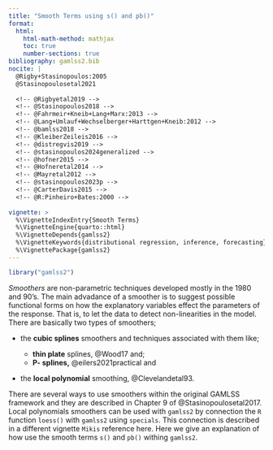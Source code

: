 ```yaml
---
title: "Smooth Terms using s() and pb()"
format: 
  html:
    html-math-method: mathjax
    toc: true
    number-sections: true
bibliography: gamlss2.bib
nocite: |
  @Rigby+Stasinopoulos:2005
  @Stasinopoulosetal2021
 
  <!-- @Rigbyetal2019 -->
  <!-- @Stasinopoulos2018 -->
  <!-- @Fahrmeir+Kneib+Lang+Marx:2013 -->
  <!-- @Lang+Umlauf+Wechselberger+Harttgen+Kneib:2012 -->
  <!-- @bamlss2018 -->
  <!-- @KleiberZeileis2016 -->
  <!-- @distregvis2019 -->
  <!-- @stasinopoulos2024generalized -->
  <!-- @hofner2015 -->
  <!-- @Hofneretal2014 -->
  <!-- @Mayretal2012 -->
  <!-- @stasinopoulos2023p -->
  <!-- @CarterDavis2015 -->
  <!-- @R:Pinheiro+Bates:2000 -->
  
vignette: >
  %\VignetteIndexEntry{Smooth Terms}
  %\VignetteEngine{quarto::html}
  %\VignetteDepends{gamlss2}
  %\VignetteKeywords{distributional regression, inference, forecasting}
  %\VignettePackage{gamlss2}
---
```


```r
library("gamlss2")
```

*Smoothers* are non-parametric techniques developed mostly in the 1980 and 90's. The main advadance of a smoother is to suggest possible functional forms on how the explanatory variables effect the parameters of the response. That is, to let the data to detect non-linearities in the model. There are basically two types of smoothers;

-   the **cubic splines** smoothers and techniques associated with them like;

    -   **thin plate** splines, @Wood17 and;
    -   **P- splines,** @eilers2021practical and

-   the **local polynomial** smoothing, @Clevelandetal93.

There are several ways to use smoothers within the original GAMLSS framework and they are described in Chapter 9 of @Stasinopoulosetal2017. Local polynomials smoothers can be used with `gamlss2` by connection the `R` function `loess()` with `gamlss2` using  `specials`. This connection is described in a different vignette `Mikis` reference here.   Here we give an explanation  of how use the smooth terms  `s()` and `pb()` withing `gamlss2`.


